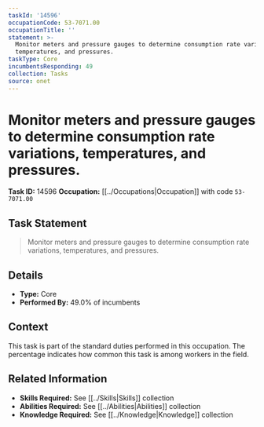 ```yaml
---
taskId: '14596'
occupationCode: 53-7071.00
occupationTitle: ''
statement: >-
  Monitor meters and pressure gauges to determine consumption rate variations,
  temperatures, and pressures.
taskType: Core
incumbentsResponding: 49
collection: Tasks
source: onet
---
```

# Monitor meters and pressure gauges to determine consumption rate variations, temperatures, and pressures.

**Task ID:** 14596
**Occupation:** [[../Occupations|Occupation]] with code `53-7071.00`

## Task Statement

> Monitor meters and pressure gauges to determine consumption rate variations, temperatures, and pressures.

## Details

- **Type:** Core
- **Performed By:** 49.0% of incumbents

## Context

This task is part of the standard duties performed in this occupation. The percentage indicates how common this task is among workers in the field.

## Related Information

- **Skills Required:** See [[../Skills|Skills]] collection
- **Abilities Required:** See [[../Abilities|Abilities]] collection
- **Knowledge Required:** See [[../Knowledge|Knowledge]] collection
